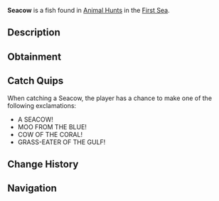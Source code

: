 {{FishInfobox
|image          = Seacow.png
|rarity         = Limited
|event          = Animal Hunt
|sea            = First Sea
|location       = [[Animals]]
|sublocation    = 
|sources        = Fishing Rod
|radar_location = 
|prog_speed     = -85
|xp             = 10000
|weather        = Windy
|time           = 
|season         = Summer
|bait           = Shark Head
|base_weight    = 3500
|base_value     = 14000
|weight_range   = 2750
|base_chance    = 5
|base_resil     = 5
}}
'''Seacow''' is a {{Rarity|Limited}} fish found in [[Animal Hunt]]s in the [[First Sea]].

== Description ==
{{Description|A gentle giant grazing the ocean floor, its bulk a marvel of the deep.|Bestiary Entry}}

== Obtainment ==
{{Description|Its graze drifts where winds calm the sea.|Bestiary Hint}}
{{Fish Availability|
Animal Hunt/First Sea
|top_rods      = 
Great Rod of Oscar\32079.57\198145.09;
Astralhook Rod\28685.07\196279.23;
Ethereal Prism Rod\26797.63\184709.26;
Seraphic Rod\26302.26\194222.44;
Tempest Rod\25607.82\198698.85;
Resourceful Rod\19197.6\125017.34;
Destiny Rod\19065.04\121797.16;
Fang of the Eclipse\23830.42\198668.71;
Rod Of The Eternal King\17322.04\125901.8;
Poseidon Rod\19795.83\142764.8;
Rod Of The Exalted One\18246.37\130578.29;
Challenger's Rod\24369.77\192387.85;
No-Life Rod\22751.53\181199.5;
Rod Of The Forgotten Fang\21970.08\163541.47;
Free Spirit Rod\19037.74\141959.97;
Rod Of The Depths\16913.29\129038.69;
Trident Rod\16868.9\124564.16;
Depthseeker Rod\15935.61\135423.09;
Blazebringer Rod\15850.69\129702.44;
Zeus Rod\15664.21\128176.53;
Verdant Shear Rod\14778.46\124382.79;
Avalanche Rod\12900.62\110059.83;
Volcanic Rod\12366.48\101192;
Steady Rod\4142.33\37826.11
|recommended   = Ethereal Prism Rod
}}

== Catch Quips ==
When catching a Seacow, the player has a chance to make one of the following exclamations:
* A SEACOW!
* MOO FROM THE BLUE!
* COW OF THE CORAL!
* GRASS-EATER OF THE GULF!

== Change History ==
{{Change History|{{subst:Current Version}}}}

== Navigation ==
{{Fish Navbox|Animals}}
